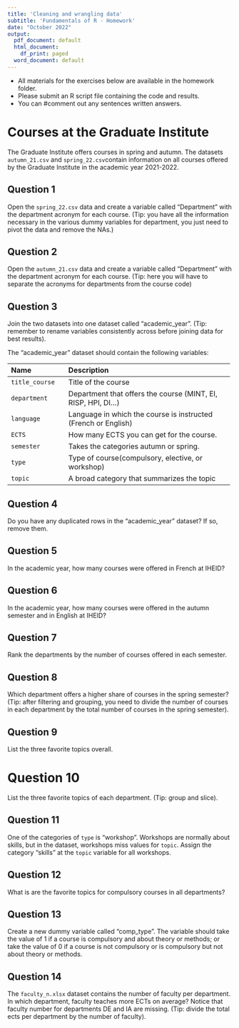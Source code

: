 ```yaml
---
title: 'Cleaning and wrangling data'
subtitle: 'Fundamentals of R - Homework'
date: "October 2022"
output:
  pdf_document: default
  html_document:
    df_print: paged
  word_document: default
---
```


- All materials for the exercises below are available in the homework folder.
- Please submit an R script file containing the code and results.
- You can #comment out any sentences written answers.

# Courses at the Graduate Institute

The Graduate Institute offers courses in spring and autumn.
The datasets `autumn_21.csv` and `spring_22.csv`contain information on all courses offered by the Graduate Institute in the academic year 2021-2022. 

## Question 1

Open the `spring_22.csv` data and create a variable called "Department" with the department acronym for each course. (Tip: you have all the information necessary in the various dummy variables for department, you just need to pivot the data and remove the NAs.)

## Question 2

Open the `autumn_21.csv` data and create a variable called "Department" with the department acronym for each course. (Tip: here you will have to separate the acronyms for departments from the course code)

## Question 3

Join the two datasets into one dataset called "academic_year".
(Tip: remember to rename variables consistently across before joining data for best results).

The "academic_year" dataset should contain the following variables:

--------------------------------------------------------------------------------
 Name                 Description
 -------------------- ----------------------------------------------------------
 `title_course`       Title of the course
 
 `department`         Department that offers the course (MINT, EI, RISP, HPI, DI...)
 
 `language`           Language in which the course is instructed (French or English)
 
 `ECTS`               How many ECTS you can get for the course.
 
 `semester`           Takes the categories autumn or spring.
 
  `type`              Type of course(compulsory, elective, or workshop)
  
  `topic`             A broad category that summarizes the topic
-----------------------------------------------------------------------------------

## Question 4

Do you have any duplicated rows in the "academic_year" dataset? If so, remove them.

## Question 5

In the academic year, how many courses were offered in French at IHEID?

## Question 6

In the academic year, how many courses were offered in the autumn semester and in English at IHEID?
 
## Question 7

Rank the departments by the number of courses offered in each semester.

## Question 8

Which department offers a higher share of courses in the spring semester?
(Tip: after filtering and grouping, you need to divide the number of courses in each department by the total number of courses in the spring semester).

## Question 9

List the three favorite topics overall.

# Question 10 

List the three favorite topics of each department.
(Tip: group and slice).

## Question 11

One of the categories of `type` is "workshop".
Workshops are normally about skills,
but in the dataset, workshops miss values for `topic`.
Assign the category "skills" at the `topic` variable for all workshops.

## Question 12

What is are the favorite topics for compulsory courses in all departments?

## Question 13

Create a new dummy variable called "comp_type".
The variable should take the value of 1 if a course is compulsory and about theory or methods; or take the value of 0 if a course is not compulsory or is compulsory but not about theory or methods.

## Question 14

The `faculty_n.xlsx` dataset contains the number of faculty per department.
In which department, faculty teaches more ECTs on average?
Notice that faculty number for departments DE and IA are missing.
(Tip: divide the total ects per department by the number of faculty).

